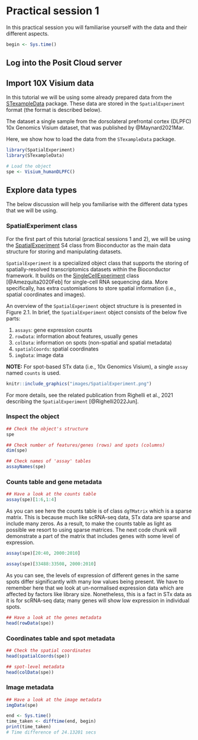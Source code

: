 # Practical session 1
In this practical session you will familiarise yourself with the data and their different aspects.

```r
begin <- Sys.time()
```

## Log into the Posit Cloud server

## Import 10X Visium data
In this tutorial we will be using some already prepared data from the [STexampleData](https://bioconductor.org/packages/STexampleData) package. These data are stored in the `SpatialExperiment` format (the format is described below).

The dataset a single sample from the dorsolateral prefrontal cortex (DLPFC) 10x Genomics Visium dataset, that was published by @Maynard2021Mar.

Here, we show how to load the data from the `STexampleData` package.

```r
library(SpatialExperiment)
library(STexampleData)

# Load the object
spe <- Visium_humanDLPFC()
```

## Explore data types
The below discussion will help you familiarise with the different data types that we will be using.

### SpatialExperiment class

For the first part of this tutorial (practical sessions 1 and 2), we will be using the  [SpatialExperiment](https://bioconductor.org/packages/SpatialExperiment) S4 class from Bioconductor as the main data structure for storing and manipulating datasets.

`SpatialExperiment` is a specialized object class that supports the storing of spatially-resolved transcriptomics datasets within the Bioconductor framework. It builds on the [SingleCellExperiment](https://bioconductor.org/packages/SingleCellExperiment) class [@Amezquita2020Feb] for single-cell RNA sequencing data. More specifically, has extra customisations to store spatial information (i.e., spatial coordinates and images).

An overview of the `SpatialExperiment` object structure is is presented in Figure 2.1. In brief, the `SpatialExperiment` object consists of the below five parts:  

 1. `assays`: gene expression counts  
 2. `rowData`: information about features, usually genes  
 3. `colData`: information on spots (non-spatial and spatial metadata)  
 4. `spatialCoords`: spatial coordinates  
 5. `imgData`: image data 

**NOTE:** For spot-based STx data (i.e., 10x Genomics Visium), a single `assay` named `counts` is used.

```r
knitr::include_graphics("images/SpatialExperiment.png")
```

For more details, see the related publication from Righelli et al., 2021 describing the `SpatialExperiment` [@Righelli2022Jun].

### Inspect the object
```r
## Check the object's structure
spe

## Check number of features/genes (rows) and spots (columns)
dim(spe)

## Check names of 'assay' tables
assayNames(spe)
```

### Counts table and gene metadata
```r
## Have a look at the counts table
assay(spe)[1:6,1:4]
```

As you can see here the counts table is of class `dgTMatrix` which is a sparse matrix. This is because much like scRNA-seq data, STx data are sparse and include many zeros. As a result, to make the counts table as light as possible we resort to using sparse matrices. The next code chunk will demonstrate a part of the matrix that includes genes with some level of expression.

```r
assay(spe)[20:40, 2000:2010]

assay(spe)[33488:33508, 2000:2010]
```

As you can see, the levels of expression of different genes in the same spots differ significantly with many low values being present. We have to remember here that we look at un-normalised expression data which are affected by factors like library size. Nonetheless, this is a fact in STx data as it is for scRNA-seq data; many genes will show low expression in individual spots.

```r
## Have a look at the genes metadata
head(rowData(spe))

```

### Coordinates table and spot metadata
```r
## Check the spatial coordinates
head(spatialCoords(spe))

## spot-level metadata
head(colData(spe))

```

### Image metadata
```r
## Have a look at the image metadata
imgData(spe)
```

```r
end <- Sys.time()
time_taken <- difftime(end, begin)
print(time_taken)
# Time difference of 24.13201 secs
```

